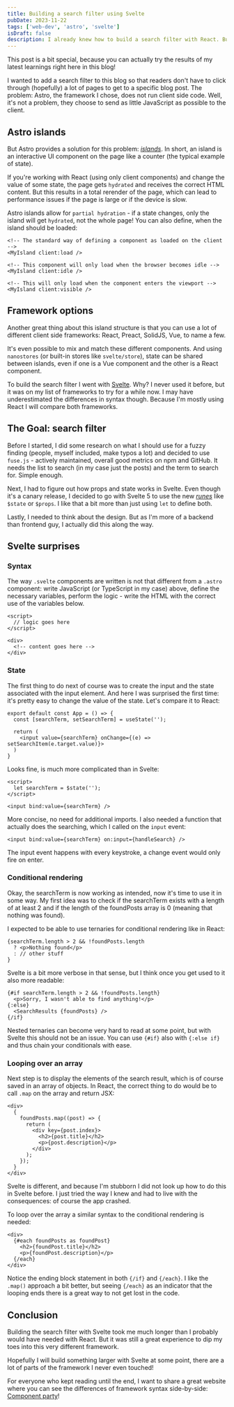 ```yaml
---
title: Building a search filter using Svelte
pubDate: 2023-11-22
tags: ['web-dev', 'astro', 'svelte']
isDraft: false
description: I already knew how to build a search filter with React. But since I wanted to learn something new, I built in with a framework I never used before - Svelte
---
```


This post is a bit special, because you can actually try the results of my latest learnings right here in this blog!

I wanted to add a search filter to this blog so that readers don't have to click through (hopefully) a lot of pages to get to a specific blog post. The problem: Astro, the framework I chose, does not run client side code. Well, it's not a problem, they choose to send as little JavaScript as possible to the client.

## Astro islands

But Astro provides a solution for this problem: [_islands_](https://docs.astro.build/en/concepts/islands/). In short, an island is an interactive UI component on the page like a counter (the typical example of state).

If you're working with React (using only client components) and change the value of some state, the page gets `hydrated` and receives the correct HTML content. But this results in a total rerender of the page, which can lead to performance issues if the page is large or if the device is slow.

Astro islands allow for `partial hydration` - if a state changes, only the island will get `hydrated`, not the whole page! You can also define, when the island should be loaded:

```astro
<!-- The standard way of defining a component as loaded on the client -->
<MyIsland client:load />

<!-- This component will only load when the browser becomes idle -->
<MyIsland client:idle />

<!-- This will only load when the component enters the viewport -->
<MyIsland client:visible />
```

## Framework options

Another great thing about this island structure is that you can use a lot of different client side frameworks: React, Preact, SolidJS, Vue, to name a few.

It's even possible to mix and match these different components. And using `nanostores` (or built-in stores like `svelte/store`), state can be shared between islands, even if one is a Vue component and the other is a React component.

To build the search filter I went with [Svelte](https://svelte.dev). Why? I never used it before, but it was on my list of frameworks to try for a while now. I may have underestimated the differences in syntax though. Because I'm mostly using React I will compare both frameworks.

## The Goal: search filter

Before I started, I did some research on what I should use for a fuzzy finding (people, myself included, make typos a lot) and decided to use `fuse.js` - actively maintained, overall good metrics on npm and GitHub. It needs the list to search (in my case just the posts) and the term to search for. Simple enough.

Next, I had to figure out how props and state works in Svelte. Even though it's a canary release, I decided to go with Svelte 5 to use the new [_runes_](https://svelte-5-preview.vercel.app/docs/runes) like `$state` or `$props`. I like that a bit more than just using `let` to define both.

Lastly, I needed to think about the design. But as I'm more of a backend than frontend guy, I actually did this along the way.

## Svelte surprises

### Syntax

The way `.svelte` components are written is not that different from a `.astro` component: write JavaScript (or TypeScript in my case) above, define the necessary variables, perform the logic - write the HTML with the correct use of the variables below.

```svelte
<script>
  // logic goes here
</script>

<div>
  <!-- content goes here -->
</div>
```

### State

The first thing to do next of course was to create the input and the state associated with the input element. And here I was surprised the first time: it's pretty easy to change the value of the state. Let's compare it to React:

```tsx
export default const App = () => {
  const [searchTerm, setSearchTerm] = useState('');

  return (
    <input value={searchTerm} onChange={(e) => setSearchItem(e.target.value)}>
  )
}
```

Looks fine, is much more complicated than in Svelte:

```svelte
<script>
  let searchTerm = $state('');
</script>

<input bind:value={searchTerm} />
```

More concise, no need for additional imports. I also needed a function that actually does the searching, which I called on the `input` event:

```svelte
<input bind:value={searchTerm} on:input={handleSearch} />
```

The input event happens with every keystroke, a change event would only fire on enter.

### Conditional rendering

Okay, the searchTerm is now working as intended, now it's time to use it in some way. My first idea was to check if the searchTerm exists with a length of at least 2 and if the length of the foundPosts array is 0 (meaning that nothing was found).

I expected to be able to use ternaries for conditional rendering like in React:

```tsx
{searchTerm.length > 2 && !foundPosts.length
  ? <p>Nothing found</p>
  : // other stuff
}
```

Svelte is a bit more verbose in that sense, but I think once you get used to it also more readable:

```svelte
{#if searchTerm.length > 2 && !foundPosts.length}
  <p>Sorry, I wasn't able to find anything!</p>
{:else}
  <SearchResults {foundPosts} />
{/if}
```

Nested ternaries can become very hard to read at some point, but with Svelte this should not be an issue. You can use `{#if}` also with `{:else if}` and thus chain your conditionals with ease.

### Looping over an array

Next step is to display the elements of the search result, which is of course saved in an array of objects. In React, the correct thing to do would be to call `.map` on the array and return JSX:

```tsx
<div>
  {
    foundPosts.map((post) => {
      return (
        <div key={post.index}>
          <h2>{post.title}</h2>
          <p>{post.description}</p>
        </div>
      );
    });
  }
</div>
```

Svelte is different, and because I'm stubborn I did not look up how to do this in Svelte before. I just tried the way I knew and had to live with the consequences: of course the app crashed.

To loop over the array a similar syntax to the conditional rendering is needed:

```svelte
<div>
  {#each foundPosts as foundPost}
    <h2>{foundPost.title}</h2>
    <p>{foundPost.description}</p>
  {/each}
</div>
```

Notice the ending block statement in both `{/if}` and `{/each}`. I like the `.map()` approach a bit better, but seeing `{/each}` as an indicator that the looping ends there is a great way to not get lost in the code.

## Conclusion

Building the search filter with Svelte took me much longer than I probably would have needed with React. But it was still a great experience to dip my toes into this very different framework.

Hopefully I will build something larger with Svelte at some point, there are a lot of parts of the framework I never even touched!

For everyone who kept reading until the end, I want to share a great website where you can see the differences of framework syntax side-by-side: [Component party](https://component-party.dev/)!
